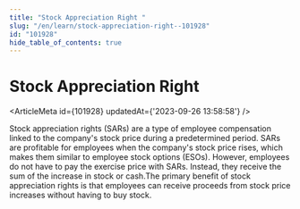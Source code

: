 ```yaml
---
title: "Stock Appreciation Right "
slug: "/en/learn/stock-appreciation-right--101928"
id: "101928"
hide_table_of_contents: true
---
```



# Stock Appreciation Right 

<ArticleMeta id={101928} updatedAt={'2023-09-26 13:58:58'} />
<div className='border-solid border-b border-t-0 my-4 border-[var(--ifm-color-gray-300)]' />

Stock appreciation rights (SARs) are a type of employee compensation linked to the company's stock price during a predetermined period. SARs are profitable for employees when the company's stock price rises, which makes them similar to employee stock options (ESOs). However, employees do not have to pay the exercise price with SARs. Instead, they receive the sum of the increase in stock or cash.The primary benefit of stock appreciation rights is that employees can receive proceeds from stock price increases without having to buy stock.
